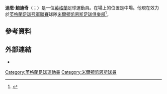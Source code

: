 '''迪恩·鮑迪奇'''（{{lang-en|Dean Bowditch}}；{{bd|1986年|6月15日}}）是一位[[英格蘭|英格蘭]]足球運動員。在場上的位置是中場。他現在效力於[[英格蘭足球冠軍聯賽|英格蘭足球冠軍聯賽]]球隊[[米爾頓凱恩斯足球俱樂部|米爾頓凱恩斯足球俱樂部]]<ref>{{Cite web |title=Bowditch pens new deal |url=http://www.mkdons.com/news/article/bowditch-pens-new-deal-1411243.aspx |work=Milton Keynes Dons FC |date=10 March 2014 |accessdate=2015-06-22 |archive-date=2014-03-10 |archive-url=https://web.archive.org/web/20140310195426/http://www.mkdons.com/news/article/bowditch-pens-new-deal-1411243.aspx |dead-url=no }}</ref>。

==參考資料==
{{Reflist}}

==外部連結==
*{{soccerbase|34678|迪恩·鮑迪奇}}

{{DEFAULTSORT:Bowditch, Dean}}
[[Category:英格蘭足球運動員|Category:英格蘭足球運動員]]
[[Category:米爾頓凱恩斯球員|Category:米爾頓凱恩斯球員]]

{{Sport-bio-stub}}